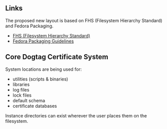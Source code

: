 == Links ==
The proposed new layout is based on FHS (Filesystem Hierarchy Standard) and Fedora Packaging.

* [http://www.pathname.com/fhs/ FHS (Filesystem Hierarchy Standard)]
* [http://fedoraproject.org/wiki/Packaging/Guidelines Fedora Packaging Guidelines]

== Core Dogtag Certificate System ==
System locations are being used for:

* utilities (scripts & binaries)
* libraries
* log files
* lock files
* default schema
* certificate databases

Instance directories can exist wherever the user places them on the filesystem.